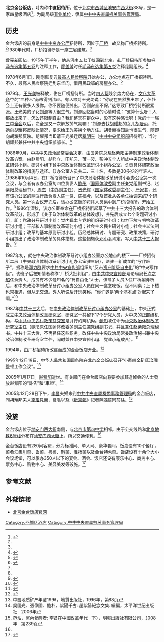 {{Coord|39.9319073|116.3790884|type:landmark_region:CN-11_source:GoogleMaps|display=title}}

'''北京金台饭店'''，对内称'''中直招待所'''，位于[[北京市|北京市]][[西城区|西城区]][[地安门西大街|地安门西大街]]38号，是一家四星级酒店<ref>{{Cite web |url=http://www.bjta.gov.cn/tsfwzt/qyml/356450.htm |title=星级饭店，北京市旅游发展委员会，2013-01-30 |accessdate=2013-12-20 |archive-date=2013-12-20 |archive-url=https://web.archive.org/web/20131220071131/http://www.bjta.gov.cn/tsfwzt/qyml/356450.htm |dead-url=no }}</ref>。为副局级[[事业单位|事业单位]]，隶属[[中共中央直属机关事务管理局|中共中央直属机关事务管理局]]。

==历史==
金台饭店的前身是[[中共中央办公厅|中共中央办公厅]]招待所，因位于[[厂桥|厂桥]]，故又称厂桥招待所。<ref name=jcrb/>1980年代时，厂桥招待所是一座三层建筑。<ref name=ft/>

[[曾宪新|曾宪新]]回忆，1975年下半年，他从[[河南省|河南]][[五七干校|五七干校]]回到[[北京|北京]]，赴厂桥招待所参加[[毛泽东选集第五卷|毛泽东选集第五卷]]的注释工作，[[廖盖隆|廖盖隆]]时任[[毛泽东选集第五卷|毛泽东选集第五卷]]注释组副组长。<ref>{{Cite web |url=http://www.gmw.cn/01wzb/2002-02/21/10-F41E1479E043039648256B67000508BB.htm |title=廖盖隆“文革”中拒绝“批邓”，文摘报，2002-02-21 |accessdate=2013-12-20 |archive-date=2013-12-20 |archive-url=https://web.archive.org/web/20131220104805/http://www.gmw.cn/01wzb/2002-02/21/10-F41E1479E043039648256B67000508BB.htm |dead-url=no }}</ref>

1978年6月1日，刚刚恢复的[[中华人民共和国最高人民检察院|最高人民检察院]]开始办公，办公地点在厂桥招待所。不久，最高人民检察院迁到[[东华门|东华门]]，借用[[中华人民共和国民政部|民政部]]的房屋办公。<ref name="jcrb">{{Cite web|title=共和国检察人物_检察日报社多媒体数字报刊平台|url=http://newspaper.jcrb.com/html/2009-11/23/content_31026.htm|accessdate=2019-08-29|work=newspaper.jcrb.com|archive-url=https://web.archive.org/web/20160304185944/http://newspaper.jcrb.com/html/2009-11/23/content_31026.htm|archive-date=2016-03-04|dead-url=yes}}</ref>

1979年，[[王光美|王光美]]被释放，住在厂桥招待所。当时[[四人帮|四人帮]]残余势力仍在，[[文化大革命|文化大革命]]中的“三种人”尚未得到清理。有人来对王光美说：“你现在虽然放出来了，但社会上还有很多人恨你。你不要随便外出，否则安全不保。”这导致厂桥招待所很紧张。王光美的子女[[刘源|刘源]]等人很生气，刘源回忆当时的心情时说：“这算什么呀！人都放出来了，怎么还限制自由？我们整天在群众中，没有这种感觉呀！党的[[中国共产党第十一届中央委员会第三次全体会议|十一届三中全会]]以后，完全是又一次解放的气氛嘛！”刘源去找[[胡耀邦|胡耀邦]]的女儿[[胡曼丽|胡曼丽]]，托她向胡耀邦反映此情况，要求给王光美换个地方住。胡曼丽得知后也很生气，随即向胡耀邦反映。胡耀邦当即请王光美迁居[[北京翠明庄宾馆|翠明庄]]（[[中国共产党中央委员会组织部|中共中央组织部]]招待所），当时胡耀邦兼任中共中央组织部部长。<ref>{{Cite web|title=“好在历史是人民写的”|url=http://www.cnjxol.com/rbtk/styd/content/2006-10/27/content_235565.htm|accessdate=2019-08-29|author=|date=2006-10-27|format=|work=|publisher=嘉兴在线|language=|archiveurl=https://web.archive.org/web/20131220051311/http://www.cnjxol.com/rbtk/styd/content/2006-10/27/content_235565.htm|archivedate=2013-12-20|dead-url=yes}}</ref>

1986年9月，[[中国共产党中央政治局常务委员会|中共中央政治局常委会]]决定，由[[中华人民共和国国务院总理|国务院总理]][[赵紫阳|赵紫阳]]主持制定政治体制改革方案。由[[赵紫阳|赵紫阳]]、[[胡启立|胡启立]]、[[田纪云|田纪云]]、[[薄一波|薄一波]]、[[彭冲|彭冲]]五个人组成[[中央政治体制改革研讨小组|中央政治体制改革研讨小组]]。研讨小组下设[[中央政治体制改革研讨小组办公室|中央政治体制改革研讨小组办公室]]，负责具体研究政治体制改革的措施与途径。该办公室人员共二、三十名，多数是30多岁的年轻人。<ref name=ft/>1986年10月4日，在厂桥招待所召开了中央政治体制改革研讨小组办公室第一次会议，与会者有该办公室的四位负责人[[鲍彤|鲍彤]]（[[中华人民共和国国家经济体制改革委员会|国家体改委]]副主任兼党组副书记、赵紫阳总理秘书）、[[周杰_(中办副主任)|周杰]]（[[中共中央办公厅|中办]]副主任）、[[贺光辉|贺光辉]]（[[中华人民共和国国家经济体制改革委员会|国家体改委]]副主任）、[[严家其|严家其]]，还有该办公室的两位行政负责人[[陈一咨|陈一咨]]、[[陈福今|陈福今]]，以及首批从各单位抽调来的7个研究人员。第一次会议开完后，该办公室随即将其人员集中到厂桥招待所，开始工作。<ref name=bsnd/>1986年深秋，该办公室奉命在厂桥招待所起草了[[中国共产党第十三次全国代表大会|中共十三大]]报告的政治体制改革部分，形成了《关于政治体制改革的总体设想》，并先后成立七个专题研讨小组，即：党政分开研讨小组；党内民主与党的组织研讨小组；权力下放与机构改革研讨小组；干部和人事制度改革研讨小组；社会主义民主研讨小组；社会主义法制研讨小组；改革的基本原则研讨小组。历经总体研讨、专题研究、政策决策，研讨小组提出了政治体制改革的具体措施。这些措施获[[邓小平|邓小平]]肯定，写入[[中国共产党第十三次全国代表大会|中共十三大]]报告。<ref name=ft>{{Cite web |url=http://www.ftchinese.com/story/001023639?page=2 |title=穿越一代人的中国政改，FT中文网，2008年12月12日 |accessdate=2013年12月20日 |archive-date=2013年12月20日 |archive-url=https://web.archive.org/web/20131220073552/http://www.ftchinese.com/story/001023639?page=2 |dead-url=no }}</ref>

1987年初，就在中央政治体制改革研讨小组办公室办公地点的楼下——厂桥招待所二层（中央政治体制改革研讨小组办公室驻三层），进驻一新成立的“写作班子”，据称是[[邓力群|邓力群]]要求[[中共中央宣传部|中共中央宣传部]]组织的“反击[[资产阶级自由化|资产阶级自由化]]”的“中央写作组”。该班子后被知情者称作“厂桥大批判组”，由[[中共中央宣传部|中共中央宣传部]]理论局局长[[卢之超|卢之超]]任负责人，成员有不少是知名的“反自由化”人士。该班子人员入住厂桥招待所后，和中央政治体制改革研讨小组办公室人员在同一食堂吃饭，但不同桌；上下楼也常相遇，但从无交流。外人听说后开玩笑称，“你们这是‘[[一个中心、两个基本点|两个基本点]]’对起来了啊。”<ref>{{Cite web |url=http://www.usc.cuhk.edu.hk/PaperCollection/Details.aspx?id=8733 |title=吴伟，中共十三大前“反自由化”背后的博弈，香港中文大学中国研究服务中心，2012年9月 |accessdate=2013-12-20 |archive-date=2015-02-20 |archive-url=https://web.archive.org/web/20150220191648/http://www.usc.cuhk.edu.hk/PaperCollection/Details.aspx?id=8733 |dead-url=no }}</ref>

1987年[[中国共产党第十三次全国代表大会|中共十三大]]后，在[[中央政治体制改革研讨小组办公室|中央政治体制改革研讨小组办公室]]的基础上，中央正式成立[[中央政治体制改革研究室|中央政治体制改革研究室]]，研究室一共留下17个研究人员，为中央的正部级机构，与[[中共中央政策研究室|中共中央农村政策研究室]]是并行的两机构。[[鲍彤|鲍彤]]被任命为[[中央政治体制改革研究室|中央政治体制改革研究室]]主任（鲍彤原任国家体改委的副主任兼党组副书记，并且兼任赵紫阳总理秘书。中共十三大后，不再担任这些职务，改任中共中央政治局常委政治秘书兼中央政治体制改革研究室主任，同时兼任中央宣传小组、党建小组成员）。<ref name=bsnd>{{Cite web |url=http://www.hybsl.cn/beijingcankao/beijingfenxi/2011-10-21/27254.html |title=吴伟，我亲历的80年代政治体制改革，胡耀邦史料信息网，2011-10-21 |accessdate=2013-12-20 |archive-date=2013-12-21 |archive-url=https://web.archive.org/web/20131221073216/http://www.hybsl.cn/beijingcankao/beijingfenxi/2011-10-21/27254.html |dead-url=no }}</ref>

1994年，由厂桥招待所改建而成的金台饭店开业。<ref>{{Cite web |url=http://hotel.cthy.com/hotelInfo-21194/ |title=北京金台饭店，中国旅游信息网，于2013-12-20查阅 |access-date=2013-12-20 |archive-url=https://web.archive.org/web/20131220154528/http://hotel.cthy.com/hotelInfo-21194/ |archive-date=2013-12-20 |dead-url=yes }}</ref>

1995年12月18日，[[中华人民共和国国务院|中华人民共和国国务院]]在北京金台饭店召开“小秦岭金矿区治理整顿工作会议”。<ref>中国地质矿产年鉴1996，地質出版社，1996年，第88页</ref>

2005年1月17日，[[赵紫阳|赵紫阳]]逝世。有关部门在金台飯店向将要参加其追悼会的人士發放赵紫阳的“訃告”和“車證”。<ref>吳國光、張偉國、鲍朴，紫陽千古: 趙紫陽紀念文集. 續編，太平洋世纪出版社，2006年</ref>

2005年12月28日下午，[[李昌|李昌]]夫婦來到[[中共中央直屬機關事務管理局|中共中央直屬機關事務管理局]]的金台飯店，同胡耀邦夫人[[李昭|李昭]]見面，范泓以及《[[新京報|新京報]]》記者陳遠陪同前往。<ref>范泓，黨內覺醒者: 李昌在中國改革年代（下），明報出版社有限公司，2008年，第239页</ref>

==设施==
金台饭店位于[[地安门西大街|地安门西大街]]南侧，与[[北京市第四中学|北京市第四中学]]相邻。由于公交线路和[[北京地铁6号线|北京地铁6号线]]分布在[[地安门西大街|地安门西大街]]上，所以交通便利。<ref name=jianjie/>

金台饭店设有280间客房，分为标准间、单人间、豪华套间。饭店设有10个餐厅，菜肴汇集[[川菜|川菜]]、[[鲁菜|鲁菜]]、[[粤菜|粤菜]]、[[黔菜|黔菜]]、[[淮扬菜|淮扬菜]]以及金台特色菜。饭店设有十余个大小会议场堂，可以承办350人以下的宴会、酒会。饭店还设有康乐中心、商务中心、票务中心、购物中心、美容美发等设施。<ref name=jianjie>{{Cite web |url=http://www.bjjintaihotel.com/ |title=饭店简介，北京金台饭店官网，于2013-12-20查阅 |access-date=2013-12-20 |archive-url=https://web.archive.org/web/20130929102315/http://www.bjjintaihotel.com/ |archive-date=2013-09-29 |dead-url=yes }}</ref>

==参考文献==
{{reflist}}

==外部链接==
*[https://web.archive.org/web/20130929102315/http://www.bjjintaihotel.com/ 北京金台饭店官网]

[[Category:西城区酒店|Category:西城区酒店]]
[[Category:中共中央直属机关事务管理局|Category:中共中央直属机关事务管理局]]